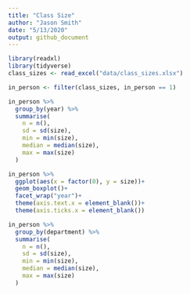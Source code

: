 ```yaml
---
title: "Class Size"
author: "Jason Smith"
date: "5/13/2020"
output: github_document
---
```


```r
library(readxl)
library(tidyverse)
class_sizes <- read_excel("data/class_sizes.xlsx")
```

```r
in_person <- filter(class_sizes, in_person == 1)
```

```r
in_person %>% 
  group_by(year) %>% 
  summarise(
    n = n(),
    sd = sd(size),
    min = min(size),
    median = median(size),
    max = max(size)
  )
```

```r
in_person %>% 
  ggplot(aes(x = factor(0), y = size))+
  geom_boxplot()+
  facet_wrap("year")+
  theme(axis.text.x = element_blank())+
  theme(axis.ticks.x = element_blank())
```

```r
in_person %>% 
  group_by(department) %>% 
  summarise(
    n = n(),
    sd = sd(size),
    min = min(size),
    median = median(size),
    max = max(size)
  )
```
